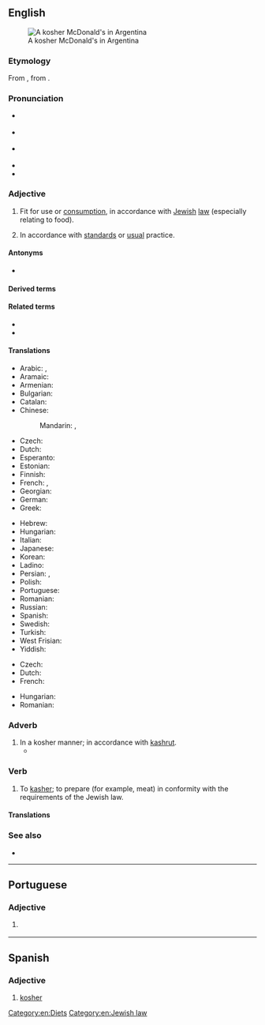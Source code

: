 ==English==
{{was wotd|2016|May|12}}
{{wikipedia|Kashrut}}
[[File:Kosher McDonald's, Abasto Shopping, Buenos Aires.jpg|thumb|A kosher McDonald's in Argentina]]

===Etymology===
From {{bor|en|yi|כּשר|tr=kosher}}, from {{der|en|he|כָּשֵׁר|tr=kashér}}.

===Pronunciation===
* {{a|RP}} {{IPA|en|/ˈkəʊʃə/}}
* {{a|GA}} {{IPA|en|/ˈkoʊʃəɹ/}}
* {{qualifier|rare, Yiddish-influenced}} {{IPA|en|/ˈkɔʃə(ɹ)/|/ˈkɑʃə(ɹ)/}}
* {{audio|en|en-au-kosher.ogg|Audio (AU)}}
* {{rhymes|en|əʊʃə(ɹ)}}

===Adjective===
{{en-adj}}

# {{lb|en|Judaism}} Fit for use or [[consumption]], in accordance with [[Jewish]] [[law]] (especially relating to food).
#: {{ux|en|Only in New York can you find a good, '''kosher''' hamburger!}}
#: {{ux|en|David's mother kept a '''kosher''' kitchen, with separate sets of dishes for meat and for dairy.}}
#: {{ux|en|In order for a suit to be '''kosher''', it cannot contain both wool and linen together.}}
# {{lb|en|figuratively|by extension}} In accordance with [[standard]]s or [[usual]] practice.
#: {{ux|en|Is what I have done '''kosher''' with Mr. Smith?}}

====Antonyms====
* {{l|en|treyf}}

====Derived terms====
{{der2|en
|kosher tax
|nonkosher
|unkosher
|kosherize
|eco-kosher
|kosher salt
|kosher pickle
|kosherness
|kosherly}}

====Related terms====
* {{l|en|kasher}}
* {{l|en|kashrut}}

====Translations====
{{trans-top|in accordance with Jewish law}}
* Arabic: {{t|ar|كُوشِر}}, {{t|ar|كَشِر}}
* Aramaic: {{t-needed|arc}}
* Armenian: {{t|hy|կոշերային}}
* Bulgarian: {{t|bg|каше́р}}
* Catalan: {{t|ca|caixer}}
* Chinese:
*: Mandarin: {{t+|cmn|潔食}}, {{t+|cmn|洁食|tr=jiéshí}}
* Czech: {{t+|cs|košer}}
* Dutch: {{t+|nl|koosjer}}
* Esperanto: {{t|eo|koŝera}}
* Estonian: {{t|et|koššer}}
* Finnish: {{t+|fi|košer}}
* French: {{t+|fr|casher}}, {{t+|fr|kascher}}
* Georgian: {{t-needed|ka}}
* German: {{t+|de|koscher}}
* Greek: {{t+|el|καθαρός}}
{{trans-mid}}
* Hebrew: {{t+|he|כָּשֵׁר|tr=kasher}}
* Hungarian: {{t+|hu|kóser}}
* Italian: {{t|it|kasher}}
* Japanese: {{t|ja|コーシャ|tr=kōsha|sc=Jpan}}
* Korean: {{t|ko|코셔}}
* Ladino: {{t-needed|lad}}
* Persian: {{t|fa|کاشر|tr=kâšer|sc=fa-Arab}}, {{t|fa|کوشر|tr=košer|sc=fa-Arab}}
* Polish: {{t+|pl|koszerny}}
* Portuguese: {{t+|pt|kosher}}
* Romanian: {{t+|ro|cușer}}
* Russian: {{t+|ru|коше́рный}}
* Spanish: {{t+|es|kosher}}
* Swedish: {{t|sv|kosher}}
* Turkish: {{t+|tr|koşer}}
* West Frisian: {{t|fy|kasjêre}}
* Yiddish: {{t|yi|כּשר|tr=kosher}}
{{trans-bottom}}

{{trans-top|figuratively, normal or standard}}
* Czech: {{t+|cs|košer}}
* Dutch: {{t+|nl|koosjer}}
* French: {{t+|fr|casher}}
{{trans-mid}}
* Hungarian: {{t+|hu|kóser}}
* Romanian: {{t+|ro|cușer|alt=cúșer}}
{{trans-bottom}}

===Adverb===
{{en-adv|-}}
# In a kosher manner; in accordance with [[kashrut]].
#*{{quote-journal|en|journal=The Forward|title=ICE is forcing Muslims to eat pork. My fellow Orthodox Jews: This is our fight!|author=Eliezer Brand|date=August 20, 2020|passage=Just like eating halal is not a choice for our Muslim brothers and sisters, for us, eating '''kosher''' is not voluntary; it’s who we are and as necessary as the oxygen we need for sustenance.|url=https://forward.com/opinion/453004/ice-is-forcing-muslims-to-eat-pork-my-fellow-orthodox-jews-this-is-our/}}

===Verb===
{{en-verb}}

# {{lb|en|transitive}} To [[kasher]]; to prepare (for example, meat) in conformity with the requirements of the Jewish law.

====Translations====
{{trans-see|make kosher|kasher}}

===See also===
* {{l|en|halal}}

[[Category:en:Diets]]
[[Category:en:Jewish law]]

----

==Portuguese==

===Adjective===
{{pt-adj|pl=kosher}}

# {{lb|pt|of food}} {{l|en|kosher}} {{gloss|prepared in accordance with Jewish religious practices}}

----

==Spanish==

===Adjective===
{{es-adj}}

# [[#English|kosher]]